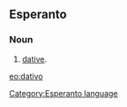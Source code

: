 ==Esperanto==
===Noun===
# [[dative]].

[[eo:dativo]]
[[Category:Esperanto language]]
{{Universala Vortaro}}